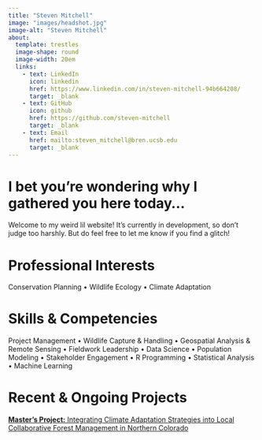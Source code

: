 ```yaml
---
title: "Steven Mitchell"
image: "images/headshot.jpg"
image-alt: "Steven Mitchell"
about:
  template: trestles
  image-shape: round
  image-width: 20em
  links: 
    - text: LinkedIn
      icon: linkedin
      href: https://www.linkedin.com/in/steven-mitchell-94b664208/
      target: _blank
    - text: GitHub
      icon: github
      href: https://github.com/steven-mitchell
      target: _blank
    - text: Email
      href: mailto:steven_mitchell@bren.ucsb.edu
      target: _blank
---
```


# I bet you're wondering why I gathered you here today...

Welcome to my weird lil website! It's currently in development, so don't judge too harshly. But do feel free to let me know if you find a glitch!

# Professional Interests

Conservation Planning   $\bullet$   Wildlife Ecology   $\bullet$    Climate Adaptation

# Skills & Competencies

Project Management $\bullet$ Wildlife Capture & Handling $\bullet$ Geospatial Analysis & Remote Sensing $\bullet$ Fieldwork Leadership $\bullet$ Data Science $\bullet$ Population Modeling $\bullet$ Stakeholder Engagement $\bullet$ R Programming $\bullet$ Statistical Analysis $\bullet$ Machine Learning

# Recent & Ongoing Projects

<a href="https://bren.ucsb.edu/projects/integrating-climate-adaptation-strategies-local-collaborative-forest-management-northern"> **Master's Project:** Integrating Climate Adaptation Strategies into Local Collaborative Forest Management in Northern Colorado </a>
